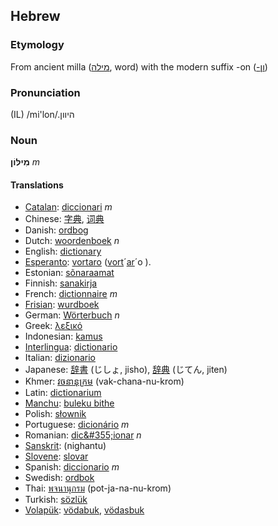 == Hebrew ==
=== Etymology ===
From ancient milla ([[מילה]], word) with the modern suffix -on ([[-ון]])

=== Pronunciation ===
(IL) /mi'lon/.היוון

=== Noun ===
'''מִילּוֹן''' ''m''

==== Translations ====
*[[Catalan]]: [[diccionari]] ''m''
*Chinese: [[字典]], [[词典]]
*Danish: [[ordbog]]
*Dutch: [[woordenboek]] ''n''
*English: [[dictionary]]
*[[Esperanto]]: [[vortaro]] ([[vorto|vort]]´[[aro|ar]]´o ).
*Estonian: [[sõnaraamat]]
*Finnish: [[sanakirja]]
*French: [[dictionnaire]] ''m''
*[[Frisian]]: [[wurdboek]]
*German: [[Wörterbuch]] ''n''
*Greek: [[λεξικό]]
*Indonesian: [[kamus]]
*[[Interlingua]]: [[dictionario]]
*Italian: [[dizionario]]
*Japanese: [[辞書]] (じしょ, jisho), [[辞典]] (じてん, jiten)
*Khmer: [[វចនានុក្រម]] (vak-chana-nu-krom)
*Latin: [[dictionarium]]
*[[Manchu]]: [[buleku bithe]]
*Polish: [[słownik]]
*Portuguese: [[dicionário]] ''m''
*Romanian: [[dic&#355;ionar]] ''n''
*[[Sanskrit]]: (nighantu)
*[[Slovene]]: [[slovar]]
*Spanish: [[diccionario]] ''m''
*Swedish: [[ordbok]]
*Thai: [[พจนานุกรม]] (pot-ja-na-nu-krom)
*Turkish: [[sözlük]]
*[[Volapük]]: [[vödabuk]],  [[vödasbuk]]